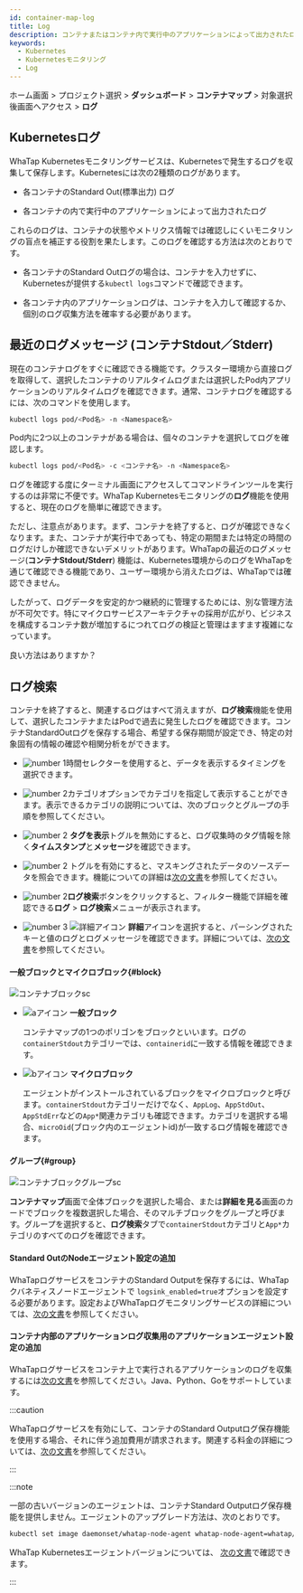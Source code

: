 ```yaml
---
id: container-map-log
title: Log
description: コンテナまたはコンテナ内で実行中のアプリケーションによって出力されたログをすぐに確認できます。
keywords:
  - Kubernetes
  - Kubernetesモニタリング
  - Log
---
```


ホーム画面 > プロジェクト選択 > **ダッシュボード** > **コンテナマップ** > 対象選択後<Cmdname sid="BTN07712" className="uitext" />画面へアクセス > **ログ**

## Kubernetesログ

WhaTap Kubernetesモニタリングサービスは、Kubernetesで発生するログを収集して保存します。Kubernetesには次の2種類のログがあります。

- 各コンテナのStandard Out(標準出力) ログ

- 各コンテナの内で実行中のアプリケーションによって出力されたログ

これらのログは、コンテナの状態やメトリクス情報では確認しにくいモニタリングの盲点を補正する役割を果たします。このログを確認する方法は次のとおりです。

- 各コンテナのStandard Outログの場合は、コンテナを入力せずに、Kubernetesが提供する`kubectl logs`コマンドで確認できます。

- 各コンテナ内のアプリケーションログは、コンテナを入力して確認するか、個別のログ収集方法を確率する必要があります。

## 最近のログメッセージ (コンテナStdout／Stderr)

現在のコンテナログをすぐに確認できる機能です。クラスター環境から直接ログを取得して、選択したコンテナのリアルタイムログまたは選択したPod内アプリケーションのリアルタイムログを確認できます。通常、コンテナログを確認するには、次のコマンドを使用します。

```bash
kubectl logs pod/<Pod名> -n <Namespace名>
```

Pod内に2つ以上のコンテナがある場合は、個々のコンテナを選択してログを確認します。

```bash
kubectl logs pod/<Pod名> -c <コンテナ名> -n <Namespace名>
```

ログを確認する度にターミナル画面にアクセスしてコマンドラインツールを実行するのは非常に不便です。WhaTap Kubernetesモニタリングの**ログ**機能を使用すると、現在のログを簡単に確認できます。 

<ImgLang img='k8s-container-log.png' desc='最近のログメッセージ' />

ただし、注意点があります。まず、コンテナを終了すると、ログが確認できなくなります。また、コンテナが実行中であっても、特定の期間または特定の時間のログだけしか確認できないデメリットがあります。WhaTapの最近のログメッセージ(**コンテナStdout/Stderr**) 機能は、Kubernetes環境からのログをWhaTapを通じて確認できる機能であり、ユーザー環境から消えたログは、WhaTapでは確認できません。 

したがって、ログデータを安定的かつ継続的に管理するためには、別な管理方法が不可欠です。特にマイクロサービスアーキテクチャの採用が広がり、ビジネスを構成するコンテナ数が増加するにつれてログの検証と管理はますます複雑になっています。

良い方法はありますか？

## ログ検索

コンテナを終了すると、関連するログはすべて消えますが、**ログ検索**機能を使用して、選択したコンテナまたはPodで過去に発生したログを確認できます。コンテナStandardOutログを保存する場合、希望する保存期間が設定でき、特定の対象固有の情報の確認や相関分析をができます。 

<ImgLang img='k8s-log-search.png' desc='ログ検索' />

- ![number 1](/img/number-01.png)時間セレクターを使用すると、データを表示するタイミングを選択できます。 

- ![number 2](/img/number-02.png)カテゴリオプションでカテゴリを指定して表示することができます。表示できるカテゴリの説明については、次のブロックとグループの手順を参照してください。

- ![number 2](/img/number-02.png) **タグを表示**トグルを無効にすると、ログ収集時のタグ情報を除く**タイムスタンプ**と**メッセージ**を確認できます。

- ![number 2](/img/number-02.png) <Cmdname sid="DSC08818" className="uitext" />トグルを有効にすると、マスキングされたデータのソースデータを照会できます。<Cmdname sid="TTL08814" className="uitext" />機能についての詳細は[次の文書](/log/log-setting#log-deidentification-of-personal-info)を参照してください。 

- ![number 2](/img/number-02.png)**ログ検索**ボタンをクリックすると、フィルター機能で詳細を確認できる**ログ** > **ログ検索**メニューが表示されます。 

- ![number 3](/img/number-03.png) ![詳細アイコン](/img/ic-caret-right.svg) **詳細**アイコンを選択すると、パーシングされたキーと値のログとログメッセージを確認できます。詳細については、[次の文書](/log/log-search)を参照してください。

#### 一般ブロックとマイクロブロック{#block}

![コンテナブロックsc](/img/k8s-block.png)

- ![aアイコン](/img/char-a.svg) **一般ブロック**

  コンテナマップの1つのポリゴンをブロックといいます。ログの`containerStdout`カテゴリーでは、`containerid`に一致する情報を確認できます。

- ![bアイコン](/img/char-b.svg) **マイクロブロック**

  エージェントがインストールされているブロックをマイクロブロックと呼びます。`containerStdout`カテゴリーだけでなく、`AppLog`、`AppStdOut`、`AppStdErr`などの`App*`関連カテゴリも確認できます。カテゴリを選択する場合、`microOid`(ブロック内のエージェントid)が一致するログ情報を確認できます。

#### グループ{#group}

![コンテナブロックグループsc](/img/k8s-container-group.png)

**コンテナマップ**画面で全体ブロックを選択した場合、または**詳細を見る**画面のカードでブロックを複数選択した場合、そのマルチブロックをグループと呼びます。グループを選択すると、**ログ検索**タブで`containerStdout`カテゴリと`App*`カテゴリのすべてのログを確認できます。

#### Standard OutのNodeエージェント設定の追加

WhaTapログサービスをコンテナのStandard Outputを保存するには、WhaTapクバネティスノードエージェントで `logsink_enabled=true`オプションを設定する必要があります。設定およびWhaTapログモニタリングサービスの詳細については、[次の文書](../log/log-k8s#k8s-log-node)を参照してください。

#### コンテナ内部のアプリケーションログ収集用のアプリケーションエージェント設定の追加

WhaTapログサービスをコンテナ上で実行されるアプリケーションのログを収集するには[次の文書](../log/log-k8s#k8s-log-app)を参照してください。Java、Python、Goをサポートしています。 

:::caution

WhaTapログサービスを有効にして、コンテナのStandard Outputログ保存機能を使用する場合、それに伴う追加費用が請求されます。関連する料金の詳細については、[次の文書](https://www.whatap.io/ko/pricing/)を参照してください。

:::

:::note

一部の古いバージョンのエージェントは、コンテナStandard Outputログ保存機能を提供しません。エージェントのアップグレード方法は、次のとおりです。

```bash title='Agent update'
kubectl set image daemonset/whatap-node-agent whatap-node-agent=whatap/kube_mon:<에이전트버전> -n whatap-monitoring
```

WhaTap Kubernetesエージェントバージョンについては、 [次の文書](https://hub.docker.com/r/whatap/kube_mon/tags)で確認できます。

:::

